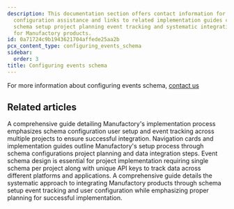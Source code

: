 ```yaml
---
description: This documentation section offers contact information for event schema
  configuration assistance and links to related implementation guides covering user
  schema setup project planning event tracking and systematic integration approaches
  for Manufactory products.
id: 0a71724c9b1943621704affede25aa2b
pcx_content_type: configuring_events_schema
sidebar:
  order: 3
title: Configuring events schema
---
```


For more information about configuring events schema, <a href="https://tallyfy.com/amit/">contact us</a>


## Related articles
<CardGrid>
<LinkTitleCard header="<b>Implementation > Configuring user schema</b>" href="/products/manufactory/implementation/configuring_users_schema/" > A comprehensive guide detailing Manufactory's implementation process emphasizes schema configuration user setup and event tracking across multiple projects to ensure successful integration. </LinkTitleCard>
<LinkTitleCard header="<b>Implementation > Planning</b>" href="/products/manufactory/implementation/planning/" > Navigation cards and implementation guides outline Manufactory's setup process through schema configurations project planning and data integration steps. </LinkTitleCard>
<LinkTitleCard header="<b>Manufactory > Events</b>" href="/products/manufactory/events/" > Event schema design is essential for project implementation requiring single schema per project along with unique API keys to track data across different platforms and applications. </LinkTitleCard>
<LinkTitleCard header="<b>Manufactory > Implementation</b>" href="/products/manufactory/implementation/" > A comprehensive guide details the systematic approach to integrating Manufactory products through schema setup event tracking and user configuration while emphasizing proper planning for successful implementation. </LinkTitleCard>
</CardGrid>